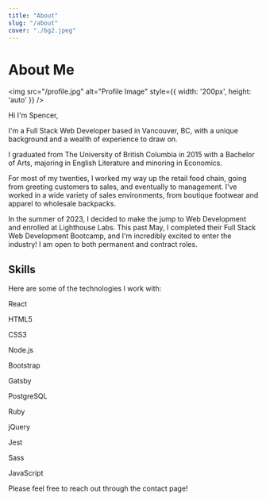 ```yaml
---
title: "About"
slug: "/about"
cover: "./bg2.jpeg"
---
```



# About Me

<img src="/profile.jpg" alt="Profile Image" style={{ width: '200px', height: 'auto' }} />

Hi I'm Spencer,

I'm a Full Stack Web Developer based in Vancouver, BC, with a unique background and a wealth of experience to draw on.

I graduated from The University of British Columbia in 2015 with a Bachelor of Arts, majoring in English Literature and minoring in Economics.

For most of my twenties, I worked my way up the retail food chain, going from greeting customers to sales, and eventually to management. I've worked in a wide variety of sales environments, from boutique footwear and apparel to wholesale backpacks.

In the summer of 2023, I decided to make the jump to Web Development and enrolled at Lighthouse Labs. This past May, I completed their Full Stack Web Development Bootcamp, and I'm incredibly excited to enter the industry! I am open to both permanent and contract roles.

## Skills

Here are some of the technologies I work with:

<div className="icon-grid">
  <div className="icon-item">
    <FaReact size={55} />
    <p>React</p>
  </div>
  <div className="icon-item">
    <FaHtml5 size={55} />
    <p>HTML5</p>
  </div>
  <div className="icon-item">
    <FaCss3 size={55} />
    <p>CSS3</p>
  </div>
  <div className="icon-item">
    <FaNodeJs size={55} />
    <p>Node.js</p>
  </div>
  <div className="icon-item">
    <FaBootstrap size={55} />
    <p>Bootstrap</p>
  </div>
  <div className="icon-item">
    <SiGatsby size={55} />
    <p>Gatsby</p>
  </div>
  <div className="icon-item">
    <SiPostgresql size={55} />
    <p>PostgreSQL</p>
  </div>
  <div className="icon-item">
    <DiRuby size={55} />
    <p>Ruby</p>
  </div>
  <div className="icon-item">
    <SiJquery size={55} />
    <p>jQuery</p>
  </div>
  <div className="icon-item">
    <SiJest size={55} />
    <p>Jest</p>
  </div>
  <div className="icon-item">
    <SiSass size={55} />
    <p>Sass</p>
  </div>
  <div className="icon-item">
    <SiJavascript size={55} />
    <p>JavaScript</p>
  </div>
</div>

Please feel free to reach out through the contact page!
